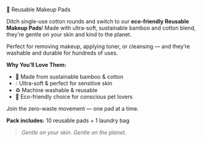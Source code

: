 
🌿 Reusable Makeup Pads

Ditch single-use cotton rounds and switch to our **eco-friendly Reusable Makeup Pads**! Made with ultra-soft, sustainable bamboo and cotton blend, they're gentle on your skin and kind to the planet.

Perfect for removing makeup, applying toner, or cleansing — and they’re washable and durable for hundreds of uses.

**Why You’ll Love Them:**
- 🌱 Made from sustainable bamboo & cotton
- 💧 Ultra-soft & perfect for sensitive skin
- ♻️ Machine washable & reusable
- 🐾 Eco-friendly choice for conscious pet lovers

<MDXImage src="/img/reusable-make-up-rounds-3.jpg" alt="Washable Reusable Pads in Mesh Bag" width={300} height={300} />

Join the zero-waste movement — one pad at a time.

**Pack includes:** 10 reusable pads + 1 laundry bag

> *Gentle on your skin. Gentle on the planet.*